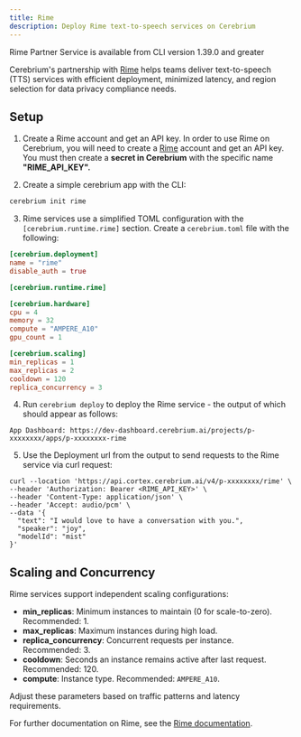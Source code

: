 ```yaml
---
title: Rime
description: Deploy Rime text-to-speech services on Cerebrium
---
```


<Note>
  Rime Partner Service is available from CLI version 1.39.0 and greater
</Note>

Cerebrium's partnership with [Rime](https://www.rime.ai/) helps teams deliver text-to-speech (TTS) services with efficient deployment, minimized latency, and region selection for data privacy compliance needs.

## Setup

1. Create a Rime account and get an API key.
   In order to use Rime on Cerebrium, you will need to create a [Rime](https://www.rime.ai/) account and get an API key. You must then create a <b>secret in Cerebrium</b> with the specific name <b>"RIME_API_KEY".</b>

2. Create a simple cerebrium app with the CLI:

```bash
cerebrium init rime
```

3. Rime services use a simplified TOML configuration with the `[cerebrium.runtime.rime]` section. Create a `cerebrium.toml` file with the following:

```toml
[cerebrium.deployment]
name = "rime"
disable_auth = true

[cerebrium.runtime.rime]

[cerebrium.hardware]
cpu = 4
memory = 32
compute = "AMPERE_A10"
gpu_count = 1

[cerebrium.scaling]
min_replicas = 1
max_replicas = 2
cooldown = 120
replica_concurrency = 3
```

4. Run `cerebrium deploy` to deploy the Rime service - the output of which should appear as follows:

```
App Dashboard: https://dev-dashboard.cerebrium.ai/projects/p-xxxxxxxx/apps/p-xxxxxxxx-rime
```

5. Use the Deployment url from the output to send requests to the Rime service via curl request:

```
curl --location 'https://api.cortex.cerebrium.ai/v4/p-xxxxxxxx/rime' \
--header 'Authorization: Bearer <RIME_API_KEY>' \
--header 'Content-Type: application/json' \
--header 'Accept: audio/pcm' \
--data '{
  "text": "I would love to have a conversation with you.",
  "speaker": "joy",
  "modelId": "mist"
}'
```

## Scaling and Concurrency

Rime services support independent scaling configurations:

- **min_replicas**: Minimum instances to maintain (0 for scale-to-zero). Recommended: 1.
- **max_replicas**: Maximum instances during high load.
- **replica_concurrency**: Concurrent requests per instance. Recommended: 3.
- **cooldown**: Seconds an instance remains active after last request. Recommended: 120.
- **compute**: Instance type. Recommended: `AMPERE_A10`.

Adjust these parameters based on traffic patterns and latency requirements.

For further documentation on Rime, see the [Rime documentation](https://docs.rime.ai/).
